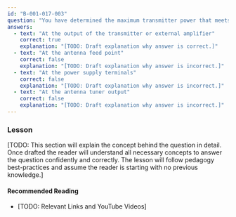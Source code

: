 ```yaml
---
id: "B-001-017-003"
question: "You have determined the maximum transmitter power that meets RF exposure and radiated power limits. Where do you verify this power is NOT exceeded?"
answers:
  - text: "At the output of the transmitter or external amplifier"
    correct: true
    explanation: "[TODO: Draft explanation why answer is correct.]"
  - text: "At the antenna feed point"
    correct: false
    explanation: "[TODO: Draft explanation why answer is incorrect.]"
  - text: "At the power supply terminals"
    correct: false
    explanation: "[TODO: Draft explanation why answer is incorrect.]"
  - text: "At the antenna tuner output"
    correct: false
    explanation: "[TODO: Draft explanation why answer is incorrect.]"
---
```


### Lesson

[TODO: This section will explain the concept behind the question in detail. Once drafted the reader will understand all necessary concepts to answer the question confidently and correctly. The lesson will follow pedagogy best-practices and assume the reader is starting with no previous knowledge.]

#### Recommended Reading

- [TODO: Relevant Links and YouTube Videos]
